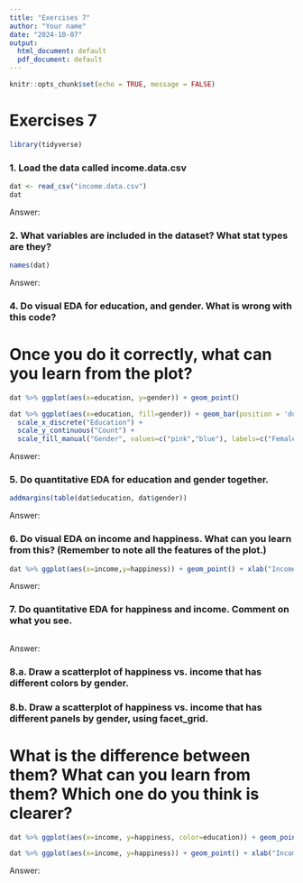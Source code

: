 ```yaml
---
title: "Exercises 7"
author: "Your name"
date: "2024-10-07"
output:
  html_document: default
  pdf_document: default
---
```


```r
knitr::opts_chunk$set(echo = TRUE, message = FALSE)
```

# Exercises 7

```r
library(tidyverse)
```

### 1. Load the data called income.data.csv 

```r
dat <- read_csv("income.data.csv")
dat
```

Answer: 


### 2. What variables are included in the dataset? What stat types are they?

```r
names(dat)

```

Answer:



### 4. Do visual EDA for education, and gender. What is wrong with this code?

# Once you do it correctly, what can you learn from the plot?

```r

dat %>% ggplot(aes(x=education, y=gender)) + geom_point()

dat %>% ggplot(aes(x=education, fill=gender)) + geom_bar(position = 'dodge') +
  scale_x_discrete("Education") +
  scale_y_continuous("Count") + 
  scale_fill_manual("Gender", values=c("pink","blue"), labels=c("Female","Male"))


```

Answer: 


### 5. Do quantitative EDA for education and gender together.

```r

addmargins(table(dat$education, dat$gender))

```


Answer: 


### 6. Do visual EDA on income and happiness. What can you learn from this? (Remember to note all the features of the plot.)

```r

dat %>% ggplot(aes(x=income,y=happiness)) + geom_point() + xlab("Income") + ylab("Happiness")

```

Answer:





### 7. Do quantitative EDA for happiness and income. Comment on what you see.

```r



```

Answer: 




### 8.a. Draw a scatterplot of happiness vs. income that has different colors by gender.

### 8.b. Draw a scatterplot of happiness vs. income that has different panels by gender, using facet_grid.

# What is the difference between them? What can you learn from them? Which one do you think is clearer?

```r

dat %>% ggplot(aes(x=income, y=happiness, color=education)) + geom_point() + xlab("Income") + ylab("Happiness")

dat %>% ggplot(aes(x=income, y=happiness)) + geom_point() + xlab("Income") + ylab("Happiness") + facet_grid(.~education)

```

Answer: 


